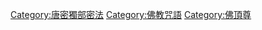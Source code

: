 {{Category main}}

[[Category:唐密獨部密法|Category:唐密獨部密法]]
[[Category:佛教咒語|Category:佛教咒語]]
[[Category:佛頂尊|Category:佛頂尊]]